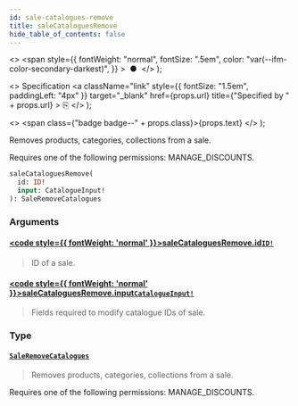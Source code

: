 ```yaml
---
id: sale-catalogues-remove
title: saleCataloguesRemove
hide_table_of_contents: false
---
```


  <>
    <span
      style={{
        fontWeight: "normal",
        fontSize: ".5em",
        color: "var(--ifm-color-secondary-darkest)",
      }}
    >
      &nbsp;●&nbsp;
    </span>
  </>
);

  <>
    Specification
    <a
      className="link"
      style={{ fontSize: "1.5em", paddingLeft: "4px" }}
      target="\_blank"
      href={props.url}
      title={"Specified by " + props.url}
    >
      ⎘
    </a>
  </>
);

  <>
    <span class={"badge badge--" + props.class}>{props.text}</span>
  </>
);

Removes products, categories, collections from a sale.

Requires one of the following permissions: MANAGE_DISCOUNTS.

```graphql
saleCataloguesRemove(
  id: ID!
  input: CatalogueInput!
): SaleRemoveCatalogues
```

### Arguments

#### [<code style={{ fontWeight: 'normal' }}>saleCataloguesRemove.<b>id</b></code>](#)<Bullet />[`ID!`](../../api-reference/scalars/id) <Badge class="secondary" text="non-null"/> <Badge class="secondary" text="scalar"/>

> ID of a sale.

#### [<code style={{ fontWeight: 'normal' }}>saleCataloguesRemove.<b>input</b></code>](#)<Bullet />[`CatalogueInput!`](../../api-reference/inputs/catalogue-input) <Badge class="secondary" text="non-null"/> <Badge class="secondary" text="input"/>

> Fields required to modify catalogue IDs of sale.

### Type

#### [`SaleRemoveCatalogues`](../../api-reference/objects/sale-remove-catalogues) <Badge class="secondary" text="object"/>

> Removes products, categories, collections from a sale.

Requires one of the following permissions: MANAGE_DISCOUNTS.

>
